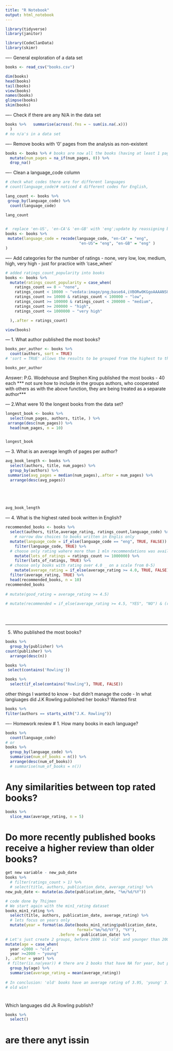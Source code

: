 ```yaml
---
title: "R Notebook"
output: html_notebook
---
```

```r
library(tidyverse)
library(janitor)
```


```r
library(CodeClanData)
library(skimr)

```

---- General exploration of a data set

```r
books <- read_csv("books.csv") 

dim(books)
head(books)
tail(books)
view(books)
names(books)
glimpse(books)
skim(books)

```
---- Check if there are any N/A in the data set
```r
books %>%   summarise(across(.fns = ~ sum(is.na(.x)))
  )
# no n/a's in a data set

```


---- Remove books with '0' pages from the analysis as non-existent

```r
books <- books %>% # books are now all the books (having at least 1 page)
  mutate(num_pages = na_if(num_pages, 0)) %>% 
  drop_na()

```
---- Clean a language_code column

```r
# check what codes there are for different languages
# count(language_code)# noticed 4 different codes for English,

lang_count <- books %>%
 group_by(language_code) %>%
  count(language_code) 

lang_count
 
```


```r
#  replace 'en-US', 'en-CA'& 'en-GB' with 'eng';update by reassigning books
books <- books %>%
 mutate(language_code = recode(language_code, "en-CA" = "eng", 
                                "en-US"= "eng", "en-GB" = "eng" )
)

```

---- Add categories for the number of ratings - none, very low, low, medium, 
high, very high - just for practice with 'case_when'


```r
# added ratings_count_popularity into books
books <- books %>% 
  mutate(ratings_count_popularity = case_when(
    ratings_count == 0 ~ "none",
    ratings_count < 10000 ~ "vedata:image/png;base64,iVBORw0KGgoAAAANSUhEUgAAABIAAAASCAYAAABWzo5XAAAAWElEQVR42mNgGPTAxsZmJsVqQApgmGw1yApwKcQiT7phRBuCzzCSDSHGMKINIeDNmWQlA2IigKJwIssQkHdINgxfmBBtGDEBS3KCxBc7pMQgMYE5c/AXPwAwSX4lV3pTWwAAAABJRU5ErkJggg==ry low",
    ratings_count >= 10000 & ratings_count < 100000 ~ "low",
    ratings_count >= 100000 & ratings_count < 200000 ~ "medium",
    ratings_count >= 200000 ~ "high",
    ratings_count <= 1000000 ~ "very high"

  ),.after = ratings_count)

view(books)
```




--- 1. What author published the most books?


```r
books_per_author <- books %>% 
  count(authors, sort = TRUE) 
# 'sort = TRUE' allows the results to be grouped from the highest to the lowest

books_per_author
```
Answer: P.G. Wodehouse and Stephen King published the most books - 40 each
*** not sure how to include in the groups authors, who cooperated with others 
as with the above function, they are being treated as a separate author***

--- 2.What were 10 the longest books from the data set?

```r
longest_book <- books %>% 
  select(num_pages, authors, title, ) %>%
 arrange(desc(num_pages)) %>% 
  head(num_pages, n = 10)


longest_book
```

--- 3. What is an average length of pages per author?

```r

avg_book_length <- books %>% 
  select(authors, title, num_pages) %>%
  group_by(authors) %>% 
 summarise(avg_pages = median(num_pages),.after = num_pages) %>% 
  arrange(desc(avg_pages))

  

  

avg_book_length
```

--- 4. What is the highest rated book written in English?


```r
recommended_books <- books %>%
  select(authors, title,average_rating, ratings_count,language_code) %>% 
    # narrow dow choices to books written in Englis only
  mutate(language_code = if_else(language_code == "eng", TRUE, FALSE)) %>% 
    filter(language_code, TRUE) %>% 
  # choose only rating wahere more than 1 mln recommendations was available
    mutate(lots_of_ratings = ratings_count >= 1000000) %>% 
    filter(lots_of_ratings, TRUE) %>% 
  # choose only books with rating over 4.0 _ on a scale from 0-5)
    mutate(average_rating = if_else(average_rating >= 4.0, TRUE, FALSE)) %>% 
  filter(average_rating, TRUE) %>% 
  head(recommended_books, n = 10)
recommended_books
    
# mutate(good_rating = average_rating >= 4.5)
  
# mutate(recommended = if_else(average_rating >= 4.5, "YES", "NO") & (ratings_count_popularity == "high" or "very high"))
  




```

--- 


5. Who published the most books?

```r

books %>% 
  group_by(publisher) %>% 
count(publisher) %>% 
  arrange(desc(n))

```
```r
books %>% 
 select(contains('Rowling'))
```
```r
books %>% 
  select(if_else(contains("Rowling"), TRUE, FALSE))
```

other things I wanted to know - but didn't manage the code -
In what langiuages did J.K Rowling published her books? Wanted first 



```r
books %>% 
filter(authors == starts_with("J.K. Rowling"))
```
---- Homework review
# 1. How many books in each language?

```r
books %>% 
  count(language_code)
# or
books %>% 
  group_by(language_code) %>% 
  summarise(num_of_books = n()) %>% 
  arrange(desc(num_of_books))
  # summarise(num_of_books = n())
```
# Any similarities between top rated books?

```r
books %>% 
  slice_max(average_rating, n = 5)

```

# Do more recently published books receive a higher review than older books?
```r
get new variable - new_pub_date
books %>% 
  # filter(ratings_count > 1) %>% 
  # select(title, authors, publication_date, average_rating) %>% 
new_pub_date <- mutate(as.Date(publication_date, "%m/%d/%Y")) 
```

```r
# code done by Thijmen
# We start again with the min1_rating dataset
books_min1_rating %>% 
  select(title, authors, publication_date, average_rating) %>% 
  # lets focus on years only
  mutate(year = format(as.Date(books_min1_rating$publication_date,
                               format="%m/%d/%Y"), "%Y"),
                       .before = publication_date) %>% 
# Let's just create 2 groups, before 2000 is 'old' and younger than 2000 'new'
mutate(age = case_when(
  year <2000 ~ "old",
  year >=2000 ~ "young"
), .after = year) %>% 
 # filter(is.na(year)) # there are 2 books that have NA for year, but publication date is like normal?!
  group_by(age) %>% 
  summarise(average_rating = mean(average_rating))
  
# In conclusion: 'old' books have an average rating of 3.95, 'young' 3.93
# old win!
```

# 
Which languages did Jk Rowling publish?
```r
books %>% 
  select()
```
# are there anyt issin
